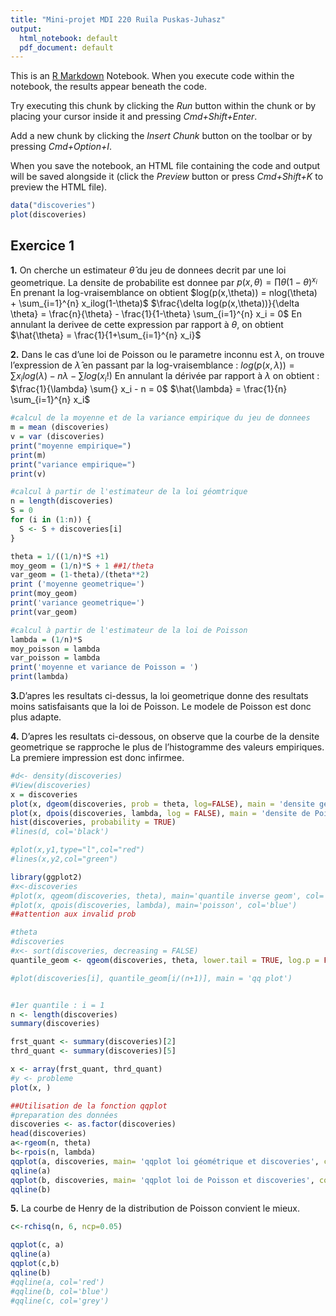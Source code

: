 ```yaml
---
title: "Mini-projet MDI 220 Ruila Puskas-Juhasz"
output:
  html_notebook: default
  pdf_document: default
---
```


This is an [R Markdown](http://rmarkdown.rstudio.com) Notebook. When you execute code within the notebook, the results appear beneath the code. 

Try executing this chunk by clicking the *Run* button within the chunk or by placing your cursor inside it and pressing *Cmd+Shift+Enter*. 

Add a new chunk by clicking the *Insert Chunk* button on the toolbar or by pressing *Cmd+Option+I*.

When you save the notebook, an HTML file containing the code and output will be saved alongside it (click the *Preview* button or press *Cmd+Shift+K* to preview the HTML file).
```r
data("discoveries")
plot(discoveries)
```
## Exercice 1
**1.** On cherche un estimateur $\hat{\theta}$ du jeu de donnees decrit par une loi geometrique. 
La densite de probabilite est donnee par $p(x, \theta) = \prod \theta (1-\theta)^{x_i}$ 
En prenant la log-vraisemblance on obtient $log(p(x,\theta)) = nlog(\theta) + \sum_{i=1}^{n} x_ilog(1-\theta)$
$\frac{\delta log(p(x,\theta))}{\delta \theta} = \frac{n}{\theta} - \frac{1}{1-\theta} \sum_{i=1}^{n} x_i = 0$
En annulant la derivee de cette expression par rapport à $\theta$, on obtient $\hat{\theta} = \frac{1}{1+\sum_{i=1}^{n} x_i}$

**2.** Dans le cas d'une loi de Poisson ou le parametre inconnu est $\lambda$, on trouve l'expression de $\hat{\lambda}$  en passant par la log-vraisemblance : 
$log(p(x, \lambda )) =  \sum_{} x_i log( \lambda ) -n\lambda - \sum_{} log(x_i !)$
En annulant la dérivée par rapport à $\lambda$ on obtient : 
$\frac{1}{\lambda} \sum{} x_i - n = 0$ 
$\hat{\lambda} = \frac{1}{n} \sum_{i=1}^{n} x_i$
```r
#calcul de la moyenne et de la variance empirique du jeu de donnees
m = mean (discoveries)
v = var (discoveries)
print("moyenne empirique=")
print(m)
print("variance empirique=")
print(v)

#calcul à partir de l'estimateur de la loi géomtrique
n = length(discoveries)
S = 0 
for (i in (1:n)) {
  S <- S + discoveries[i]
}

theta = 1/((1/n)*S +1)
moy_geom = (1/n)*S + 1 ##1/theta
var_geom = (1-theta)/(theta**2)
print ('moyenne geometrique=')
print(moy_geom)
print('variance geometrique=')
print(var_geom)

#calcul à partir de l'estimateur de la loi de Poisson
lambda = (1/n)*S
moy_poisson = lambda
var_poisson = lambda
print('moyenne et variance de Poisson = ')  
print(lambda)

```
**3.**D'apres les resultats ci-dessus, la loi geometrique donne des resultats moins satisfaisants que la loi de Poisson. Le modele de Poisson est donc plus adapte. 

**4.** D'apres les resultats ci-dessous, on observe que la courbe de la densite geometrique se rapproche le plus de l'histogramme des valeurs empiriques. La premiere impression est donc infirmee. 
```r
#d<- density(discoveries)
#View(discoveries)
x = discoveries
plot(x, dgeom(discoveries, prob = theta, log=FALSE), main = 'densite geometrique', col='blue')
plot(x, dpois(discoveries, lambda, log = FALSE), main = 'densite de Poisson', col='red')
hist(discoveries, probability = TRUE)
#lines(d, col='black')

#plot(x,y1,type="l",col="red")
#lines(x,y2,col="green")
```



```r
library(ggplot2)
#x<-discoveries
#plot(x, qgeom(discoveries, theta), main='quantile inverse geom', col='blue')
#plot(x, qpois(discoveries, lambda), main='poisson', col='blue')
##attention aux invalid prob

#theta
#discoveries
#x<- sort(discoveries, decreasing = FALSE)
quantile_geom <- qgeom(discoveries, theta, lower.tail = TRUE, log.p = FALSE)

#plot(discoveries[i], quantile_geom[i/(n+1)], main = 'qq plot')


#1er quantile : i = 1
n <- length(discoveries)
summary(discoveries)

frst_quant <- summary(discoveries)[2]
thrd_quant <- summary(discoveries)[5]

x <- array(frst_quant, thrd_quant)
#y <- probleme 
plot(x, )

```
```r
##Utilisation de la fonction qqplot
#preparation des données
discoveries <- as.factor(discoveries)
head(discoveries)
a<-rgeom(n, theta)
b<-rpois(n, lambda)
qqplot(a, discoveries, main= 'qqplot loi géométrique et discoveries', col='blue')
qqline(a)
qqplot(b, discoveries, main= 'qqplot loi de Poisson et discoveries', col='red')
qqline(b)
```
**5.** La courbe de Henry de la distribution de Poisson convient le mieux. 
```r
c<-rchisq(n, 6, ncp=0.05)

qqplot(c, a)
qqline(a)
qqplot(c,b)
qqline(b)
#qqline(a, col='red')
#qqline(b, col='blue')
#qqline(c, col='grey')
```

